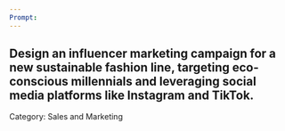 ```yaml
---
Prompt:
---
```

Design an influencer marketing campaign for a new sustainable fashion line, targeting eco-conscious millennials and leveraging social media platforms like Instagram and TikTok.
---
Category: Sales and Marketing
